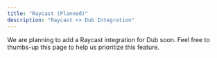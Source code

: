 ```yaml
---
title: "Raycast (Planned)"
description: "Raycast <> Dub Integration"
---
```


We are planning to add a Raycast integration for Dub soon. Feel free to thumbs-up this page to help us prioritize this feature.
